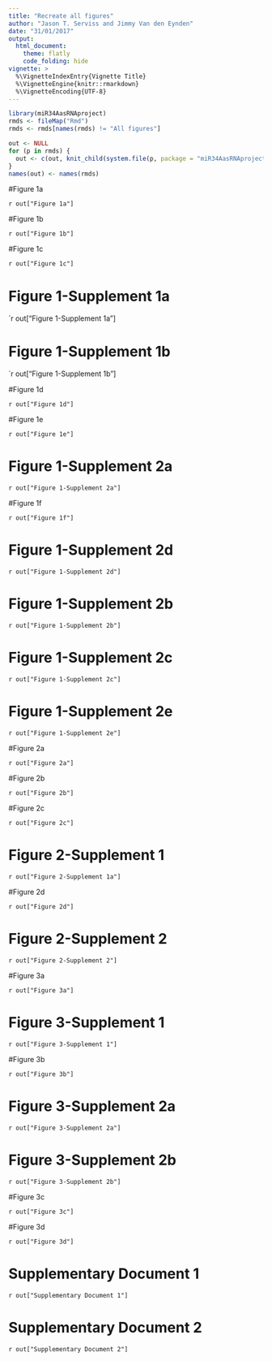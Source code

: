 ```yaml
---
title: "Recreate all figures"
author: "Jason T. Serviss and Jimmy Van den Eynden"
date: "31/01/2017"
output:
  html_document:
    theme: flatly
    code_folding: hide
vignette: >
  %\VignetteIndexEntry{Vignette Title}
  %\VignetteEngine{knitr::rmarkdown}
  %\VignetteEncoding{UTF-8}
---
```


```r
library(miR34AasRNAproject)
rmds <- fileMap("Rmd")
rmds <- rmds[names(rmds) != "All figures"]

out <- NULL
for (p in rmds) {
  out <- c(out, knit_child(system.file(p, package = "miR34AasRNAproject")))
}
names(out) <- names(rmds)
```

#Figure 1a

`r out["Figure 1a"]`

#Figure 1b

`r out["Figure 1b"]`

#Figure 1c

`r out["Figure 1c"]`

# Figure 1-Supplement 1a

`r out["Figure 1-Supplement 1a"]

# Figure 1-Supplement 1b

`r out["Figure 1-Supplement 1b"]

#Figure 1d

`r out["Figure 1d"]`

#Figure 1e

`r out["Figure 1e"]`

# Figure 1-Supplement 2a

`r out["Figure 1-Supplement 2a"]`

#Figure 1f

`r out["Figure 1f"]`

# Figure 1-Supplement 2d

`r out["Figure 1-Supplement 2d"]`

# Figure 1-Supplement 2b

`r out["Figure 1-Supplement 2b"]`

# Figure 1-Supplement 2c

`r out["Figure 1-Supplement 2c"]`

# Figure 1-Supplement 2e

`r out["Figure 1-Supplement 2e"]`

#Figure 2a

`r out["Figure 2a"]`

#Figure 2b

`r out["Figure 2b"]`

#Figure 2c

`r out["Figure 2c"]`

# Figure 2-Supplement 1

`r out["Figure 2-Supplement 1a"]`

#Figure 2d

`r out["Figure 2d"]`

# Figure 2-Supplement 2

`r out["Figure 2-Supplement 2"]`

#Figure 3a

`r out["Figure 3a"]`

# Figure 3-Supplement 1

`r out["Figure 3-Supplement 1"]`

#Figure 3b

`r out["Figure 3b"]`

# Figure 3-Supplement 2a

`r out["Figure 3-Supplement 2a"]`

# Figure 3-Supplement 2b

`r out["Figure 3-Supplement 2b"]`

#Figure 3c

`r out["Figure 3c"]`

#Figure 3d

`r out["Figure 3d"]`

# Supplementary Document 1

`r out["Supplementary Document 1"]`

# Supplementary Document 2

`r out["Supplementary Document 2"]`

